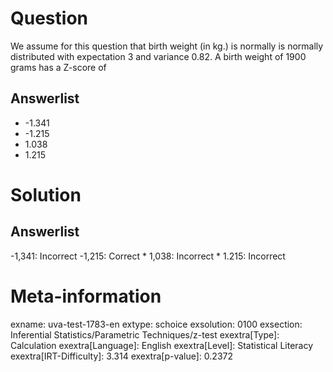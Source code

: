Question
========

We assume for this question that birth weight (in kg.) is normally is normally distributed with expectation 3 and variance 0.82. A birth weight of 1900 grams has a Z-score of

Answerlist
----------

* -1.341
* -1.215
* 1.038
* 1.215

Solution
========

Answerlist
----------

-1,341: Incorrect
-1,215: Correct
* 1,038: Incorrect
* 1.215: Incorrect

Meta-information
================
exname: uva-test-1783-en
extype: schoice
exsolution: 0100
exsection: Inferential Statistics/Parametric Techniques/z-test
exextra[Type]: Calculation
exextra[Language]: English
exextra[Level]: Statistical Literacy
exextra[IRT-Difficulty]: 3.314
exextra[p-value]: 0.2372
